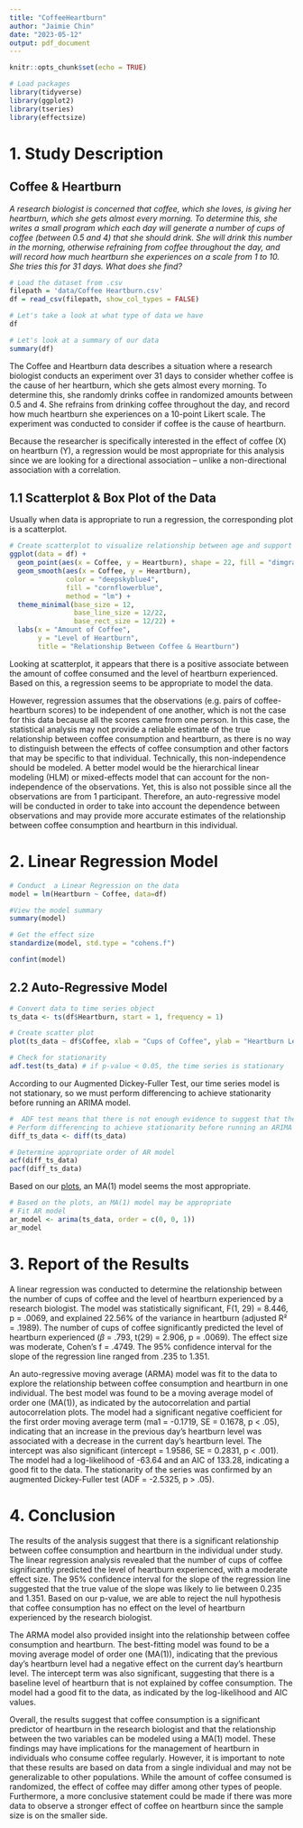 ```yaml
---
title: "CoffeeHeartburn"
author: "Jaimie Chin"
date: "2023-05-12"
output: pdf_document
---
```


```r
knitr::opts_chunk$set(echo = TRUE)
```

```r
# Load packages 
library(tidyverse)
library(ggplot2)
library(tseries)
library(effectsize)
```

# 1. Study Description 

## Coffee & Heartburn 

*A research biologist is concerned that coffee, which she loves, is giving her heartburn, which she gets almost every morning. To determine this, she writes a small program which each day will generate a number of cups of coffee (between 0.5 and 4) that she should drink. She will drink this number in the morning, otherwise refraining from coffee throughout the day, and will record how much heartburn she experiences on a scale from 1 to 10. She tries this for 31 days. What does she find?*

```r
# Load the dataset from .csv 
filepath = 'data/Coffee Heartburn.csv'
df = read_csv(filepath, show_col_types = FALSE)

# Let's take a look at what type of data we have
df
```

```r
# Let's look at a summary of our data 
summary(df)
```

The Coffee and Heartburn data describes a situation where a research biologist conducts an experiment over 31 days to consider whether coffee is the cause of her heartburn, which she gets almost every morning. To determine this, she randomly drinks coffee in randomized amounts between 0.5 and 4. She refrains from drinking coffee throughout the day, and record how much heartburn she experiences on a 10-point Likert scale. The experiment was conducted to consider if coffee is the cause of heartburn.

Because the researcher is specifically interested in the effect of coffee (X) on heartburn (Y), a regression would be most appropriate for this analysis since we are looking for a directional association -- unlike a non-directional association with a correlation. 

## 1.1 Scatterplot & Box Plot of the Data

Usually when data is appropriate to run a regression, the corresponding plot is a scatterplot.

```r
# Create scatterplot to visualize relationship between age and support for the death penalty
ggplot(data = df) + 
  geom_point(aes(x = Coffee, y = Heartburn), shape = 22, fill = "dimgray") + 
  geom_smooth(aes(x = Coffee, y = Heartburn),
              color = "deepskyblue4",
              fill = "cornflowerblue",
              method = "lm") + 
  theme_minimal(base_size = 12,
                base_line_size = 12/22,
                base_rect_size = 12/22) +
  labs(x = "Amount of Coffee",
       y = "Level of Heartburn",
       title = "Relationship Between Coffee & Heartburn")
```

Looking at scatterplot, it appears that there is a positive associate between the amount of coffee consumed and the level of heartburn experienced. Based on this, a regression seems to be appropriate to model the data.

However, regression assumes that the observations (e.g. pairs of coffee-heartburn scores) to be independent of one another, which is not the case for this data because all the scores came from one person. In this case, the statistical analysis may not provide a reliable estimate of the true relationship between coffee consumption and heartburn, as there is no way to distinguish between the effects of coffee consumption and other factors that may be specific to that individual. Technically, this non-independence should be modeled. A better model would be the hierarchical linear modeling (HLM) or mixed-effects model that can account for the non-independence of the observations. Yet, this is also not possible since all the observations are from 1 participant. Therefore, an auto-regressive model will be conducted in order to take into account the dependence between observations and may provide more accurate estimates of the relationship between coffee consumption and heartburn in this individual.

# 2. Linear Regression Model

```r
# Conduct  a Linear Regression on the data
model = lm(Heartburn ~ Coffee, data=df)

#View the model summary
summary(model)
```

```r
# Get the effect size 
standardize(model, std.type = "cohens.f")
```

```r
confint(model)
```

## 2.2 Auto-Regressive Model 

```r
# Convert data to time series object
ts_data <- ts(df$Heartburn, start = 1, frequency = 1)

# Create scatter plot
plot(ts_data ~ df$Coffee, xlab = "Cups of Coffee", ylab = "Heartburn Level")
```

```r
# Check for stationarity
adf.test(ts_data) # if p-value < 0.05, the time series is stationary
```

According to our Augmented Dickey-Fuller Test, our time series model is not stationary, so we must perform differencing to achieve stationarity before running an ARIMA model.

```r
#  ADF test means that there is not enough evidence to suggest that the time series data is stationary
# Perform differencing to achieve stationarity before running an ARIMA model.
diff_ts_data <- diff(ts_data)

# Determine appropriate order of AR model
acf(diff_ts_data)
pacf(diff_ts_data)
```

Based on our [plots](https://towardsdatascience.com/identifying-ar-and-ma-terms-using-acf-and-pacf-plots-in-time-series-forecasting-ccb9fd073db8), an MA(1) model seems the most appropriate. 

```r
# Based on the plots, an MA(1) model may be appropriate
# Fit AR model
ar_model <- arima(ts_data, order = c(0, 0, 1))
ar_model
```

# 3. Report of the Results 

A linear regression was conducted to determine the relationship between the number of cups of coffee and the level of heartburn experienced by a research biologist. The model was statistically significant, F(1, 29) = 8.446, p = .0069, and explained 22.56% of the variance in heartburn (adjusted R² = .1989). The number of cups of coffee significantly predicted the level of heartburn experienced ($\beta$ = .793, t(29) = 2.906, p = .0069). The effect size was moderate, Cohen's f = .4749. The 95% confidence interval for the slope of the regression line ranged from .235 to 1.351.

An auto-regressive moving average (ARMA) model was fit to the data to explore the relationship between coffee consumption and heartburn in one individual. The best model was found to be a moving average model of order one (MA(1)), as indicated by the autocorrelation and partial autocorrelation plots. The model had a significant negative coefficient for the first order moving average term (ma1 = -0.1719, SE = 0.1678, p < .05), indicating that an increase in the previous day's heartburn level was associated with a decrease in the current day's heartburn level. The intercept was also significant (intercept = 1.9586, SE = 0.2831, p < .001). The model had a log-likelihood of -63.64 and an AIC of 133.28, indicating a good fit to the data. The stationarity of the series was confirmed by an augmented Dickey-Fuller test (ADF = -2.5325, p > .05).

# 4. Conclusion

The results of the analysis suggest that there is a significant relationship between coffee consumption and heartburn in the individual under study. The linear regression analysis revealed that the number of cups of coffee significantly predicted the level of heartburn experienced, with a moderate effect size. The 95% confidence interval for the slope of the regression line suggested that the true value of the slope was likely to lie between 0.235 and 1.351. Based on our p-value, we are able to reject the null hypothesis that coffee consumption has no effect on the level of heartburn experienced by the research biologist. 

The ARMA model also provided insight into the relationship between coffee consumption and heartburn. The best-fitting model was found to be a moving average model of order one (MA(1)), indicating that the previous day's heartburn level had a negative effect on the current day's heartburn level. The intercept term was also significant, suggesting that there is a baseline level of heartburn that is not explained by coffee consumption. The model had a good fit to the data, as indicated by the log-likelihood and AIC values.

Overall, the results suggest that coffee consumption is a significant predictor of heartburn in the research biologist and that the relationship between the two variables can be modeled using a MA(1) model. These findings may have implications for the management of heartburn in individuals who consume coffee regularly. However, it is important to note that these results are based on data from a single individual and may not be generalizable to other populations. While the amount of coffee consumed is randomized, the effect of coffee may differ among other types of people. Furthermore, a more conclusive statement could be made if there was more data to observe a stronger effect of coffee on heartburn since the sample size is on the smaller side. 